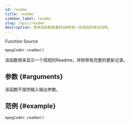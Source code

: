 ```yaml
---
id: readme
title: readme
sidebar_label: readme
slug: /apis/readme
description: 使用该函数查看README和一些简短的用法说明。
---
```




<p>
  <InlineIcon icon={mdiFunctionVariant}/> Function
  <Splitter />
  <SourceURL ver="3.1.0" url="MpegPyd.h#L158">
    <InlineIcon icon={octFileCode16}/> Source
  </SourceURL>
</p>

```python
mpegCoder.readme()
```

该函数用来显示一个简短的Readme，并附带有完整的更新记录。

## 参数 {#arguments}

该函数不提供输入输出参数。

## 范例 {#example}

```python
mpegCoder.readme()
```

